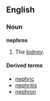 ==English==
===Noun===
'''nephros''' 

# {{anatomy}} The [[kidney]].

====Derived terms====
*[[nephric]]
*[[nephritis]]
*[[nephron]]